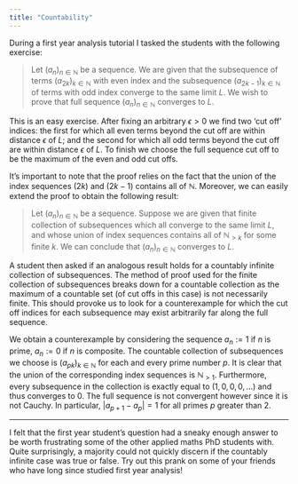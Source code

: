 ```yaml
---
title: "Countability"
---
```


During a first year analysis tutorial I tasked the students with the following exercise:

> Let $(a_n)_{n \in \mathbb{N}}$ be a sequence. We are given that the subsequence of terms $(a_{2k})_{k \in \mathbb{N}}$ with even index and the subsequence $(a_{2k-1})_{k \in \mathbb{N}}$ of terms with odd index converge to the same limit $L$. We wish to prove that full sequence $(a_n)_{n \in \mathbb{N}}$ converges to $L$.

This is an easy exercise. After fixing an arbitrary $\epsilon > 0$ we find two 'cut off' indices: the first for which all even terms beyond the cut off are within distance $\epsilon$ of $L$; and the second for which all odd terms beyond the cut off are within distance $\epsilon$ of $L$. To finish we choose the full sequence cut off to be the maximum of the even and odd cut offs.

It's important to note that the proof relies on the fact that the union of the index sequences $(2k)$ and $(2k - 1)$ contains all of $\mathbb{N}$. Moreover, we can easily extend the proof to obtain the following result:

> Let $(a_n)_{n \in \mathbb{N}}$ be a sequence. Suppose we are given that finite collection of subsequences which all converge to the same limit $L$, and whose union of index sequences contains all of $\mathbb{N}_{>k}$ for some finite $k$. We can conclude that $(a_n)_{n \in \mathbb{N}}$ converges to $L$.

A student then asked if an analogous result holds for a countably infinite collection of subsequences. The method of proof used for the finite collection of subsequences breaks down for a countable collection as the maximum of a countable set (of cut offs in this case) is not necessarily finite. This should provoke us to look for a counterexample for which the cut off indices for each subsequence may exist arbitrarily far along the full sequence.

We obtain a counterexample by considering the sequence $a_n:=1$ if $n$ is prime, $a_n := 0$ if $n$ is composite. The countable collection of subsequences we choose is $(a_{pk})_{k \in \mathbb{N}}$ for each and every prime number $p$. It is clear that the union of the corresponding index sequences is $\mathbb{N}_{>1}$. Furthermore, every subsequence in the collection is exactly equal to $(1,0,0,0,...)$ and thus converges to $0$. The full sequence is not convergent however since it is not Cauchy. In particular, $|a_{p+1} - a_p| = 1$ for all primes $p$ greater than $2$.

------------------------------------------------------------------------

I felt that the first year student's question had a sneaky enough answer to be worth frustrating some of the other applied maths PhD students with. Quite surprisingly, a majority could not quickly discern if the countably infinite case was true or false. Try out this prank on some of your friends who have long since studied first year analysis!

